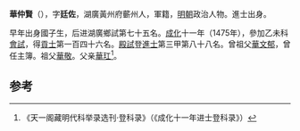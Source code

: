 '''華仲賢'''（{{bd|1439年||？}}），字'''廷佐'''，湖廣黃州府蘄州人，軍籍，[[明朝|明朝]]政治人物。進士出身。

早年出身國子生，后进湖廣鄉試第七十五名。[[成化|成化]]十一年（1475年），參加乙未科[[會試|會試]]，得[[貢士|貢士]]第一百四十六名。[[殿試|殿試]]登[[進士|進士]]第三甲第八十八名。曾祖父[[華文郁|華文郁]]，曾任主簿。祖父[[華敬|華敬]]。父亲[[華玒|華玒]]<ref>《天一阁藏明代科举录选刊·登科录》（《成化十一年进士登科录》）</ref>。

==参考==
{{reflist}}
{{明朝人物小作品}}
{{成化十一年乙未科殿試金榜}}